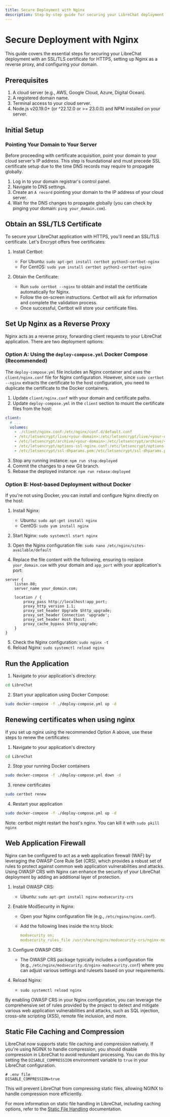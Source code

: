 ```yaml
---
title: Secure Deployment with Nginx
description: Step-by-step guide for securing your LibreChat deployment with Nginx as a reverse proxy and HTTPS
---
```


# Secure Deployment with Nginx

This guide covers the essential steps for securing your LibreChat deployment with an SSL/TLS certificate for HTTPS, setting up Nginx as a reverse proxy, and configuring your domain.

## Prerequisites

1. A cloud server (e.g., AWS, Google Cloud, Azure, Digital Ocean).
2. A registered domain name.
3. Terminal access to your cloud server.
4. Node.js v20.19.0+ (or ^22.12.0 or >= 23.0.0) and NPM installed on your server.

## Initial Setup

### Pointing Your Domain to Your Server

Before proceeding with certificate acquisition, point your domain to your cloud server's IP address. This step is foundational and must precede SSL certificate setup due to the time DNS records may require to propagate globally.

1. Log in to your domain registrar's control panel.
2. Navigate to DNS settings.
3. Create an `A record` pointing your domain to the IP address of your cloud server.
4. Wait for the DNS changes to propagate globally (you can check by pinging your domain: `ping your_domain.com`).

## Obtain an SSL/TLS Certificate

To secure your LibreChat application with HTTPS, you'll need an SSL/TLS certificate. Let's Encrypt offers free certificates:

1. Install Certbot:
    - For Ubuntu: `sudo apt-get install certbot python3-certbot-nginx`
    - For CentOS: `sudo yum install certbot python2-certbot-nginx`

2. Obtain the Certificate:
    - Run `sudo certbot --nginx` to obtain and install the certificate automatically for Nginx.
    - Follow the on-screen instructions. Certbot will ask for information and complete the validation process.
    - Once successful, Certbot will store your certificate files.

## Set Up Nginx as a Reverse Proxy

Nginx acts as a reverse proxy, forwarding client requests to your LibreChat application. There are two deployment options:

### Option A: Using the `deploy-compose.yml` Docker Compose (Recommended)

The `deploy-compose.yml` file includes an Nginx container and uses the `client/nginx.conf` file for Nginx configuration. However, since `sudo certbot --nginx` extracts the certificate to the host configuration, you need to duplicate the certificate to the Docker containers.

1. Update `client/nginx.conf` with your domain and certificate paths.
2. Update `deploy-compose.yml` in the `client` section to mount the certificate files from the host:

```yaml
client:
  # ...
  volumes:
    - ./client/nginx.conf:/etc/nginx/conf.d/default.conf
    - /etc/letsencrypt/live/<your-domain>:/etc/letsencrypt/live/<your-domain>
    - /etc/letsencrypt/archive/<your-domain>:/etc/letsencrypt/archive/<your-domain>
    - /etc/letsencrypt/options-ssl-nginx.conf:/etc/letsencrypt/options-ssl-nginx.conf
    - /etc/letsencrypt/ssl-dhparams.pem:/etc/letsencrypt/ssl-dhparams.pem
```

3. Stop any running instance: `npm run stop:deployed`
4. Commit the changes to a new Git branch.
5. Rebase the deployed instance: `npm run rebase:deployed`

### Option B: Host-based Deployment without Docker

If you're not using Docker, you can install and configure Nginx directly on the host:

1. Install Nginx:
    - Ubuntu: `sudo apt-get install nginx`
    - CentOS: `sudo yum install nginx`

2. Start Nginx: `sudo systemctl start nginx`

3. Open the Nginx configuration file: `sudo nano /etc/nginx/sites-available/default`

4. Replace the file content with the following, ensuring to replace `your_domain.com` with your domain and `app_port` with your application's port:

```nginx filename="/etc/nginx/sites-available/default"
server {
    listen 80;
    server_name your_domain.com;

    location / {
        proxy_pass http://localhost:app_port;
        proxy_http_version 1.1;
        proxy_set_header Upgrade $http_upgrade;
        proxy_set_header Connection 'upgrade';
        proxy_set_header Host $host;
        proxy_cache_bypass $http_upgrade;
    }
}
```

5. Check the Nginx configuration: `sudo nginx -t`
6. Reload Nginx: `sudo systemctl reload nginx`

## Run the Application

1. Navigate to your application's directory:

```bash filename="Replace 'LibreChat' with your actual application directory.
cd LibreChat
```

2. Start your application using Docker Compose:

```bash filename="Start your application"
sudo docker-compose -f ./deploy-compose.yml up -d
```

## Renewing certificates when using nginx

If you set up nginx using the recommended Option A above, use these steps to renew the certificates:

1. Navigate to your application's directory 
```bash filename="Replace 'LibreChat' with your actual application directory.
cd LibreChat
```

2. Stop your running Docker containers

```bash filename="Stop your application"
sudo docker-compose -f ./deploy-compose.yml down -d
```

3. renew certificates

```bash 
sudo certbot renew
```

4. Restart your application 

```bash filename="Start your application"
sudo docker-compose -f ./deploy-compose.yml up -d
```

Note: certbot might restart the host's nginx. You can kill it with `sudo pkill nginx` 

## Web Application Firewall

Nginx can be configured to act as a web application firewall (WAF) by leveraging the OWASP Core Rule Set (CRS), which provides a robust set of rules to protect against common web application vulnerabilities and attacks. Using OWASP CRS with Nginx can enhance the security of your LibreChat deployment by adding an additional layer of protection.

1. Install OWASP CRS:

    - Ubuntu: `sudo apt-get install nginx-modsecurity-crs`

2. Enable ModSecurity in Nginx:
    - Open your Nginx configuration file (e.g., `/etc/nginx/nginx.conf`).
    - Add the following lines inside the `http` block:

      ```yaml filename="nginx.conf"
      modsecurity on;
      modsecurity_rules_file /usr/share/nginx/modsecurity-crs/nginx-modsecurity.conf;
      ```

3. Configure OWASP CRS:
    - The OWASP CRS package typically includes a configuration file (e.g., `/etc/nginx/modsecurity.d/nginx-modsecurity.conf`) where you can adjust various settings and rulesets based on your requirements.

4. Reload Nginx:
    - `sudo systemctl reload nginx`

By enabling OWASP CRS in your Nginx configuration, you can leverage the comprehensive set of rules provided by the project to detect and mitigate various web application vulnerabilities and attacks, such as SQL injection, cross-site scripting (XSS), remote file inclusion, and more.

## Static File Caching and Compression

LibreChat now supports static file caching and compression natively. If you're using NGINX to handle compression, you should disable compression in LibreChat to avoid redundant processing. You can do this by setting the `DISABLE_COMPRESSION` environment variable to `true` in your LibreChat configuration.

```.env
# .env file
DISABLE_COMPRESSION=true
```

This will prevent LibreChat from compressing static files, allowing NGINX to handle compression more efficiently.

For more information on static file handling in LibreChat, including caching options, refer to the [Static File Handling](/docs/configuration/dotenv#static-file-handling) documentation.
